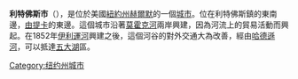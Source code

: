 {{Unreferenced|time=2020-04-22T00:45:10+00:00}}
{{expand english|time=2020-04-22}}
'''利特佛斯市'''（{{lang-en|Little Falls}}），是位於美國[[紐約州|紐約州]][[赫基默縣_(紐約州)|赫爾默]]的一個[[城市|城市]]。位在利特佛斯鎮的東南邊，[[由提卡_(紐約州)|由提卡]]的東邊。這個城市沿著[[莫霍克河|莫霍克河]]兩岸興建，因為河流上的貿易活動而興起。在1852年[[伊利運河|伊利運河]]興建之後，這個河谷的對外交通大為改善，經由[[哈德遜河|哈德遜河]]，可以抵達[[五大湖|五大湖]]區。

{{commonscat}}
{{coord|display=title}}
{{normdaten}}
{{DEFAULTSORT:Little Falls}}
[[Category:纽约州城市|Category:纽约州城市]]
{{NewYork-stub}}